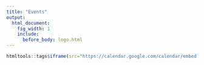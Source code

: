 ```yaml
---
title: "Events"
output:
  html_document:
    fig_width: 1
    include:
      before_body: logo.html
---
```


  ```r
  htmltools::tags$iframe(src="https://calendar.google.com/calendar/embed?height=600&wkst=1&bgcolor=%23ffffff&ctz=Europe%2FRome&src=YmVhdHJpY2UuZm9yb25pQHVuaXJvbWExLml0&src=Y19jbGFzc3Jvb21mNjQ1ZGVlM0Bncm91cC5jYWxlbmRhci5nb29nbGUuY29t&src=YWRkcmVzc2Jvb2sjY29udGFjdHNAZ3JvdXAudi5jYWxlbmRhci5nb29nbGUuY29t&src=aXQuaXRhbGlhbiNob2xpZGF5QGdyb3VwLnYuY2FsZW5kYXIuZ29vZ2xlLmNvbQ&color=%23039BE5&color=%23137333&color=%2333B679&color=%230B8043", style="border:solid 1px #777", width="800", height="600", frameborder="0", scrolling="no")
 ``` 